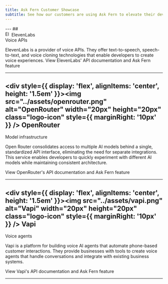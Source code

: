 ```yaml
---
title: Ask Fern Customer Showcase
subtitle: See how our customers are using Ask Fern to elevate their developer experience.
---
```

<div class="showcase">
---
## <div style={{ display: 'flex', alignItems: 'center', height: '1.5em' }}><img src="../assets/elevenlabs.svg" alt="ElevenLabs" width="16px" height= "16px" class="logo-icon" style={{ marginRight: '10px' }} /> ElevenLabs</div>
<span class="fern-docs-badge large green subtle rounded">Voice APIs</span>

ElevenLabs is a provider of voice APIs. They offer text-to-speech, speech-to-text, and voice cloning technologies that enable developers to create voice experiences.
<CardGroup cols={1}>
  <Card href="https://elevenlabs.io/docs/overview">
    View ElevenLabs' API documentation and Ask Fern feature
  </Card>
</CardGroup>

---
## <div style={{ display: 'flex', alignItems: 'center', height: '1.5em' }}><img src="../assets/openrouter.png" alt="OpenRouter" width="20px" height="20px" class="logo-icon" style={{ marginRight: '10px' }} /> OpenRouter</div>
<div style={{ display: 'flex', alignItems: 'center' }}>
<span class="fern-docs-badge large green subtle rounded" style="margin-right: 10px">Model infrastructure</span>
</div>

Open Router consolidates access to multiple AI models behind a single, standardized API interface, eliminating the need for separate integrations. This service enables developers to quickly experiment with different AI models while maintaining consistent architecture.

<CardGroup cols={1}>
  <Card href="https://openrouter.ai/docs/quickstart">
    View OpenRouter's API documentation and Ask Fern feature
  </Card>
</CardGroup>

---
## <div style={{ display: 'flex', alignItems: 'center', height: '1.5em' }}><img src="../assets/vapi.png" alt="Vapi" width="20px" height="20px" class="logo-icon" style={{ marginRight: '10px' }} /> Vapi</div>
<div style={{ display: 'flex', alignItems: 'center' }}>
<span class="fern-docs-badge large green subtle rounded" style="margin-right: 10px">Voice agents</span>
</div>

Vapi is a platform for building voice AI agents that automate phone-based customer interactions. They provide businesses with tools to create voice agents that handle conversations and integrate with existing business systems.

<CardGroup cols={1}>
  <Card href="https://docs.vapi.ai/welcome">
    View Vapi's API documentation and Ask Fern feature
  </Card>
</CardGroup>

---
</div>
